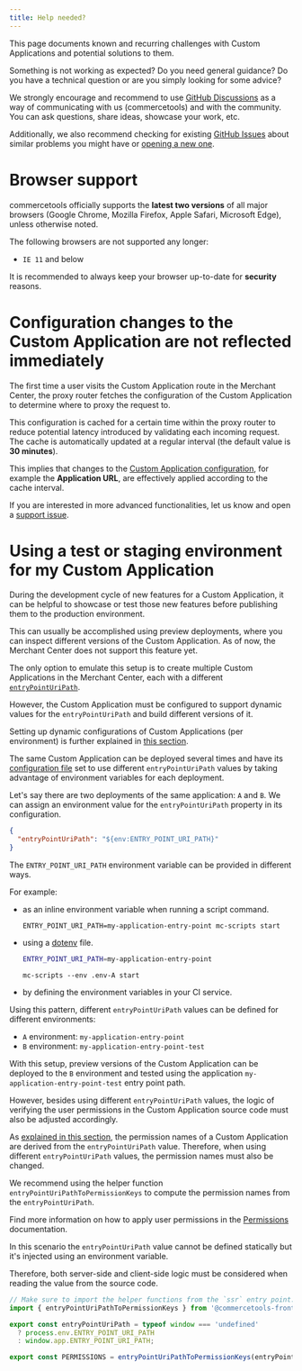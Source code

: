 ```yaml
---
title: Help needed?
---
```


<Subtitle>

This page documents known and recurring challenges with Custom Applications and potential solutions to them.

</Subtitle>

<Info>

Something is not working as expected? Do you need general guidance? Do you have a technical question or are you simply looking for some advice?

We strongly encourage and recommend to use [GitHub Discussions](https://github.com/commercetools/merchant-center-application-kit/discussions) as a way of communicating with us (commercetools) and with the community. You can ask questions, share ideas, showcase your work, etc.

Additionally, we also recommend checking for existing [GitHub Issues](https://github.com/commercetools/merchant-center-application-kit/issues) about similar problems you might have or [opening a new one](https://github.com/commercetools/merchant-center-application-kit/issues/new/choose).

</Info>

# Browser support

commercetools officially supports the **latest two versions** of all major browsers (Google Chrome, Mozilla Firefox, Apple Safari, Microsoft Edge), unless otherwise noted.

The following browsers are not supported any longer:

- `IE 11` and below

<Warning>

It is recommended to always keep your browser up-to-date for **security** reasons.

</Warning>


# Configuration changes to the Custom Application are not reflected immediately

The first time a user visits the Custom Application route in the Merchant Center, the proxy router fetches the configuration of the Custom Application to determine where to proxy the request to.

This configuration is cached for a certain time within the proxy router to reduce potential latency introduced by validating each incoming request. The cache is automatically updated at a regular interval (the default value is **30 minutes**).

This implies that changes to the [Custom Application configuration](https://docs.commercetools.com/merchant-center/managing-custom-applications), for example the **Application URL**, are effectively applied according to the cache interval.

<Info>

If you are interested in more advanced functionalities, let us know and open a [support issue](https://github.com/commercetools/merchant-center-application-kit/issues/new/choose).

</Info>

# Using a test or staging environment for my Custom Application

During the development cycle of new features for a Custom Application, it can be helpful to showcase or test those new features before publishing them to the production environment.

This can usually be accomplished using preview deployments, where you can inspect different versions of the Custom Application. As of now, the Merchant Center does not support this feature yet.

The only option to emulate this setup is to create multiple Custom Applications in the Merchant Center, each with a different [`entryPointUriPath`](/api-reference/application-config#entrypointuripath).

However, the Custom Application must be configured to support dynamic values for the `entryPointUriPath` and build different versions of it.

<Info>

Setting up dynamic configurations of Custom Applications (per environment) is further explained in [this section](/api-reference/application-config#environment-variable-references).

</Info>

The same Custom Application can be deployed several times and have its [configuration file](/api-reference/application-config) set to use different `entryPointUriPath` values by taking advantage of environment variables for each deployment.

Let's say there are two deployments of the same application: `A` and `B`. We can assign an environment value for the `entryPointUriPath` property in its configuration.

```json
{
  "entryPointUriPath": "${env:ENTRY_POINT_URI_PATH}"
}
```

The `ENTRY_POINT_URI_PATH` environment variable can be provided in different ways.

For example:
- as an inline environment variable when running a script command.

  ```console
  ENTRY_POINT_URI_PATH=my-application-entry-point mc-scripts start
  ```

- using a [dotenv](https://github.com/motdotla/dotenv) file.

  ```bash title=".env-A"
  ENTRY_POINT_URI_PATH=my-application-entry-point
  ```

  ```console
  mc-scripts --env .env-A start
  ```

- by defining the environment variables in your CI service.

Using this pattern, different `entryPointUriPath` values can be defined for different environments:
* `A` environment: `my-application-entry-point`
* `B` environment: `my-application-entry-point-test`

With this setup, preview versions of the Custom Application can be deployed to the `B` environment and tested using the application `my-application-entry-point-test` entry point path.

However, besides using different `entryPointUriPath` values, the logic of verifying the user permissions in the Custom Application source code must also be adjusted accordingly.

As [explained in this section](/migrating-from-project-level-custom-applications#choose-the-entrypointuripath), the permission names of a Custom Application are derived from the `entryPointUriPath` value. Therefore, when using different `entryPointUriPath` values, the permission names must also be changed.

We recommend using the helper function `entryPointUriPathToPermissionKeys` to compute the permission names from the `entryPointUriPath`.

Find more information on how to apply user permissions in the [Permissions](/development/permissions) documentation.

<Info>

In this scenario the `entryPointUriPath` value cannot be defined statically but it's injected using an environment variable.

Therefore, both server-side and client-side logic must be considered when reading the value from the source code.

```js highlightLines="4-6"
// Make sure to import the helper functions from the `ssr` entry point.
import { entryPointUriPathToPermissionKeys } from '@commercetools-frontend/application-shell/ssr';

export const entryPointUriPath = typeof window === 'undefined'
  ? process.env.ENTRY_POINT_URI_PATH
  : window.app.ENTRY_POINT_URI_PATH;

export const PERMISSIONS = entryPointUriPathToPermissionKeys(entryPointUriPath);
```
</Info>
